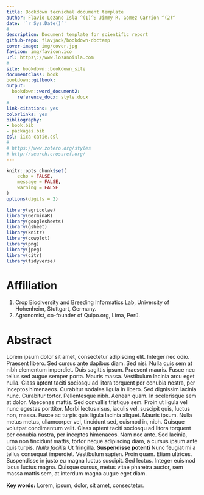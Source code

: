 ```yaml
---
title: Bookdown tecnichal document template
author: Flavio Lozano Isla ^(1)^; Jimmy R. Gomez Carrion ^(2)^
date: '`r Sys.Date()`'
#
description: Document template for scientific report
github-repo: flavjack/bookdown-doctemp
cover-image: img/cover.jpg
favicon: img/favicon.ico
url: https\://www.lozanoisla.com
#
site: bookdown::bookdown_site
documentclass: book
bookdown::gitbook:
output:
  bookdown::word_document2:
    reference_docx: style.docx
#
link-citations: yes
colorlinks: yes
bibliography: 
- book.bib
- packages.bib
csl: iica-catie.csl
#
# https://www.zotero.org/styles
# http://search.crossref.org/
---
```



```r

knitr::opts_chunk$set(
	echo = FALSE,
	message = FALSE,
	warning = FALSE
)
options(digits = 2)

library(agricolae)
library(GerminaR)
library(googlesheets)
library(gsheet)
library(knitr)
library(cowplot)
library(png)
library(jpeg)
library(citr)
library(tidyverse)
```

# Affiliation {-}

(1) Crop Biodiversity and Breeding Informatics Lab, University of Hohenheim, Stuttgart, Germany.
(2) Agronomist, co-founder of Quipo.org, Lima, Perú.


# Abstract {-}

Lorem ipsum dolor sit amet, consectetur adipiscing elit. Integer nec odio. Praesent libero. Sed cursus ante dapibus diam. Sed nisi. Nulla quis sem at nibh elementum imperdiet. Duis sagittis ipsum. Praesent mauris. Fusce nec tellus sed augue semper porta. Mauris massa. Vestibulum lacinia arcu eget nulla. Class aptent taciti sociosqu ad litora torquent per conubia nostra, per inceptos himenaeos. Curabitur sodales ligula in libero. Sed dignissim lacinia nunc. Curabitur tortor. Pellentesque nibh. Aenean quam. In scelerisque sem at dolor. Maecenas mattis. Sed convallis tristique sem. Proin ut ligula vel nunc egestas porttitor. Morbi lectus risus, iaculis vel, suscipit quis, luctus non, massa. Fusce ac turpis quis ligula lacinia aliquet. Mauris ipsum. Nulla metus metus, ullamcorper vel, tincidunt sed, euismod in, nibh. Quisque volutpat condimentum velit. Class aptent taciti sociosqu ad litora torquent per conubia nostra, per inceptos himenaeos. Nam nec ante. Sed lacinia, urna non tincidunt mattis, tortor neque adipiscing diam, a cursus ipsum ante quis turpis. _Nulla facilisi_ Ut fringilla. **Suspendisse potenti** Nunc feugiat mi a tellus consequat imperdiet. Vestibulum sapien. Proin quam. Etiam ultrices. Suspendisse in justo eu magna luctus suscipit. Sed lectus. Integer euismod lacus luctus magna. Quisque cursus, metus vitae pharetra auctor, sem massa mattis sem, at interdum magna augue eget diam. 


**Key words:** Lorem, ipsum, dolor, sit amet, consectetur.



